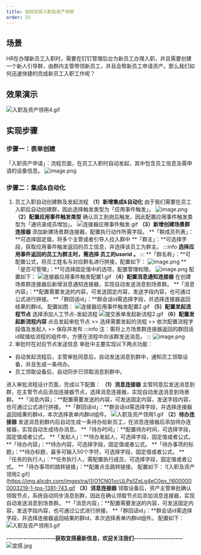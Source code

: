 ```yaml
---
title: 如何实现入职及资产领用
order: 25
---
```

## 场景
HR在办理新员工入职时，需要在钉钉管理后台为新员工办理入职，并且需要创建一个新人引导群，由群内主管带领新员工，并且会帮新员工申请资产。那么我们如何迅速快捷的完成新员工入职工作呢？
## 效果演示
![入职及资产领用4.gif](https://img.alicdn.com/imgextra/i1/O1CN01OY13Lt1X3af45S586_!!6000000002868-1-tps-1380-800.gif)
## 实现步骤
### 步骤一：表单创建
「入职资产申请」：流程页面，在员工入职时自动发起，其中包含员工信息及需申请的设备信息。
![image.png](https://img.alicdn.com/imgextra/i3/O1CN01pprox11aa3aDKZ6qy_!!6000000003345-2-tps-2190-1416.png)
### 步骤二：集成&自动化
1. 员工入职自动创建群及发起流程
**（1）新增集成&自动化**
由于我们需要在员工入职后自动创建群，因此选择触发类型为「应用事件触发」。
![image.png](https://img.alicdn.com/imgextra/i4/O1CN01khXpwa1VhJmiQEd0W_!!6000000002684-2-tps-1912-889.png)
**（2）配置应用事件触发类型**
确认员工到岗后触发，因此配置应用事件触发类型为「通讯录成员增加」。
![连接器应用事件触发.gif](https://img.alicdn.com/imgextra/i1/O1CN01gKH6vU1GwERYJQiS6_!!6000000000686-1-tps-1381-743.gif)
**（3）新增创建场景群连接器**
添加新建场景群连接器，配置执行动作所需字段。
**「群成员列表」：**可选择固定值，将多个主管或者引导人拉入群中
**「群主」：**可选择字段，获取应用事件触发返回的员工信息，并选择该员工为群主。
:::info
**选择应用事件返回的员工为群主时，需选择 员工的userid 。**
:::
**「群名称」：**可配置公式，将员工姓名与对应群名进行拼接，配置如下：
![image.png](https://img.alicdn.com/imgextra/i2/O1CN01rcajN41IKnIj93sYJ_!!6000000000875-2-tps-1158-132.png)
**「是否可管理」：**可选择固定值中的选项，配置管理权限。
![image.png](https://img.alicdn.com/imgextra/i3/O1CN01kYfl791kCNG9ad0Fh_!!6000000004647-2-tps-1128-310.png)
配置如下：
![连接器应用事件触发配置1.gif](https://img.alicdn.com/imgextra/i3/O1CN01VVvevc1d8z1H0xJy4_!!6000000003692-1-tps-1381-743.gif)
**（4）配置消息通知连接器**
在创建场景群连接器后新增消息通知连接器，实现自动发送消息到场景群。
**「消息内容」：**配置需要发送的内容，可发送固定内容，发送字段内容，也可通过公式进行拼接。
**「群回话id」：**群会话id需选择字段，并选择连接器返回结果的群id。
配置如图：
![连接器应用事件触发配置2.gif](https://img.alicdn.com/imgextra/i4/O1CN01URPeVl1j68FOlQRZ6_!!6000000004498-1-tps-1381-743.gif)
**（5）配置发起流程节点**
选择添加人工节点-发起流程
![提交表单发起新流程2.gif](https://img.alicdn.com/imgextra/i3/O1CN01iS4nL71m8pQZoW08b_!!6000000004910-1-tps-1381-743.gif)
**（6）配置发起新流程内容**
点击发起审批节点 >> 选择需要发起的流程 >> 依次配置流程字段值及发起人 >> 保存并发布
:::info
注：需将上方场景群连接器返回的群回话id赋值给流程的组件中，方便在流程中向该群发送消息。
:::
![image.png](https://img.alicdn.com/imgextra/i3/O1CN01k2hPDA1afYL19RioR_!!6000000003357-2-tps-2770-1522.png)
2. 审批时在对应节点发送信息
审批中主要实现以下两点功能：

- 自动发起流程后，主管审批同意后，自动发送消息到群中，通知员工领取设备，并且生成一条待办。
- 员工领取设备后，自动同步已领取消息到群中。

进入审批流程设计页面，完成以下配置：
**（1）消息连接器**
主管同意后发送消息到群，在主管节点后添加连接器节点，选择消息连接器，实现自动发送消息到场景群。
**「消息内容」：**配置需要发送的内容，可发送固定内容，发送字段内容，也可通过公式进行拼接。
**「群回话id」：**群会话id需选择字段，并选择连接器返回结果的群id，本次选择表单内群id组件。
![入职及资产领用1.gif](https://img.alicdn.com/imgextra/i3/O1CN01gp6rhN242Z5re4icv_!!6000000007333-1-tps-1381-743.gif)
**（2）待办连接器**
发送消息到群内后自动生成一条待办给新员工，在消息连接器后添加待办连接器，实现自动生成待办消息。
**「待办时间」：**配置待办时间，可选择字段，固定值或者公式。
**「发起人」：**待办发起人，可选择字段，固定值或者公式。
**「待办内容」：**待办内容，可选择字段，固定值或者公式。
**「待办事项的标题」：**待办标题，最多可输入50个字符，可选择字段，固定值或者公式。
**「任务的执行人」：**任务执行人，需配置执行成员，可选择字段，固定值或者公式。
**「待办事项的跳转链接」：**配置点击跳转链接。
配置如下：
![入职及资产领用2.gif](https://img.alicdn.com/imgextra/i1/O1CN01vcULPp1ZeLg4eC0pv_!!6000000003219-1-tps-1381-743.gif
**（3）消息连接器**
领取设备后，资产主管审批确认领取节点，系统自动同步消息到群，因此在确认领取节点后添加消息连接器，实现自动发送消息到场景群。
**「消息内容」：**配置需要发送的内容，可发送固定内容，发送字段内容，也可通过公式进行拼接。
**「群回话id」：**群会话id需选择字段，并选择连接器返回结果的群id，本次选择表单内群id组件。
配置如下：
![入职及资产领用3.gif](https://img.alicdn.com/imgextra/i4/O1CN01AZmyO724T848i9fwG_!!6000000007391-1-tps-1381-743.gif)

**--------------------获取宜搭最新信息，欢迎关注我们--------------------**
![宜搭.jpg](https://img.alicdn.com/imgextra/i2/O1CN01mltksz1KZ6uaqPxkz_!!6000000001177-0-tps-1800-1012.jpg)
